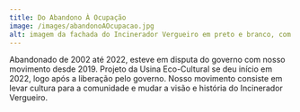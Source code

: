```yaml
---
title: Do Abandono À Ocupação
image: /images/abandonoAOcupacao.jpg
alt: imagem da fachada do Incinerador Vergueiro em preto e branco, com pichações e céu com nuvens
---
```

Abandonado de 2002 até 2022, esteve em disputa do governo com nosso movimento desde 2019. Projeto da Usina Eco-Cultural se deu início em 2022, logo após a liberação pelo governo. Nosso movimento consiste em levar cultura para a comunidade e mudar a visão e história do Incinerador Vergueiro.